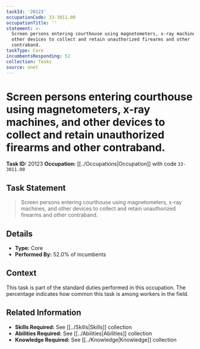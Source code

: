 ```yaml
---
taskId: '20123'
occupationCode: 33-3011.00
occupationTitle: ''
statement: >-
  Screen persons entering courthouse using magnetometers, x-ray machines, and
  other devices to collect and retain unauthorized firearms and other
  contraband.
taskType: Core
incumbentsResponding: 52
collection: Tasks
source: onet
---
```

# Screen persons entering courthouse using magnetometers, x-ray machines, and other devices to collect and retain unauthorized firearms and other contraband.

**Task ID:** 20123
**Occupation:** [[../Occupations|Occupation]] with code `33-3011.00`

## Task Statement

> Screen persons entering courthouse using magnetometers, x-ray machines, and other devices to collect and retain unauthorized firearms and other contraband.

## Details

- **Type:** Core
- **Performed By:** 52.0% of incumbents

## Context

This task is part of the standard duties performed in this occupation. The percentage indicates how common this task is among workers in the field.

## Related Information

- **Skills Required:** See [[../Skills|Skills]] collection
- **Abilities Required:** See [[../Abilities|Abilities]] collection
- **Knowledge Required:** See [[../Knowledge|Knowledge]] collection

